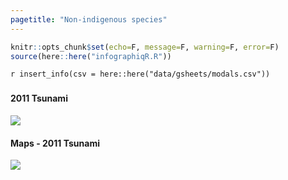 ```yaml
---
pagetitle: "Non-indigenous species"
---
```


```r
knitr::opts_chunk$set(echo=F, message=F, warning=F, error=F)
source(here::here("infographiqR.R"))
```

`r insert_info(csv = here::here("data/gsheets/modals.csv"))`


### {.tabset}

#### 2011 Tsunami

![](figures/S.LR.14.4 - NIS introduced to US west coast by 2011 tsunami.jpg)

#### Maps - 2011 Tsunami

![](figures/S.LR.14.5 - Map of marine debris from 2011 tsunami.jpg)
